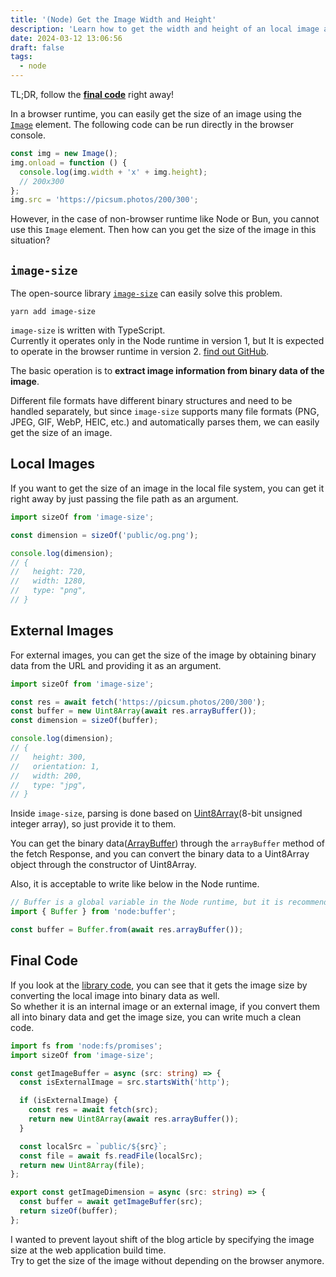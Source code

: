 ```yaml
---
title: '(Node) Get the Image Width and Height'
description: 'Learn how to get the width and height of an local image and url image in the Node runtime.'
date: 2024-03-12 13:06:56
draft: false
tags:
  - node
---
```


TL;DR, follow the [**final code**](#final-code) right away!

In a browser runtime, you can easily get the size of an image using the [`Image`](https://developer.mozilla.org/en-US/docs/Web/API/HTMLImageElement/Image) element. The following code can be run directly in the browser console.

```js
const img = new Image();
img.onload = function () {
  console.log(img.width + 'x' + img.height);
  // 200x300
};
img.src = 'https://picsum.photos/200/300';
```

However, in the case of non-browser runtime like Node or Bun, you cannot use this `Image` element. Then how can you get the size of the image in this situation?

## `image-size`

The open-source library [`image-size`](https://github.com/image-size/image-size) can easily solve this problem.

```shell
yarn add image-size
```

`image-size` is written with TypeScript.  
Currently it operates only in the Node runtime in version 1, but It is expected to operate in the browser runtime in version 2. [find out GitHub](https://github.com/image-size/image-size/pull/370).

The basic operation is to **extract image information from binary data of the image**.

Different file formats have different binary structures and need to be handled separately, but since `image-size` supports many file formats (PNG, JPEG, GIF, WebP, HEIC, etc.) and automatically parses them, we can easily get the size of an image.

## Local Images

If you want to get the size of an image in the local file system, you can get it right away by just passing the file path as an argument.

```ts
import sizeOf from 'image-size';

const dimension = sizeOf('public/og.png');

console.log(dimension);
// {
//   height: 720,
//   width: 1280,
//   type: "png",
// }
```

## External Images

For external images, you can get the size of the image by obtaining binary data from the URL and providing it as an argument.

```ts {4}
import sizeOf from 'image-size';

const res = await fetch('https://picsum.photos/200/300');
const buffer = new Uint8Array(await res.arrayBuffer());
const dimension = sizeOf(buffer);

console.log(dimension);
// {
//   height: 300,
//   orientation: 1,
//   width: 200,
//   type: "jpg",
// }
```

Inside `image-size`, parsing is done based on [Uint8Array](https://developer.mozilla.org/ko/docs/Web/JavaScript/Reference/Global_Objects/Uint8Array)(8-bit unsigned integer array), so just provide it to them.

You can get the binary data([ArrayBuffer](https://developer.mozilla.org/ko/docs/Web/JavaScript/Reference/Global_Objects/ArrayBuffer)) through the `arrayBuffer` method of the fetch Response, and you can convert the binary data to a Uint8Array object through the constructor of Uint8Array.

Also, it is acceptable to write like below in the Node runtime.

```js
// Buffer is a global variable in the Node runtime, but it is recommended to import and use it for easy reference.
import { Buffer } from 'node:buffer';

const buffer = Buffer.from(await res.arrayBuffer());
```

## Final Code

If you look at the [library code](https://github.com/image-size/image-size/blob/9120bfb0b1dc0dab5456f22c94133b6fc3f5f0a4/lib/index.ts#L140-L141), you can see that it gets the image size by converting the local image into binary data as well.  
So whether it is an internal image or an external image, if you convert them all into binary data and get the image size, you can write much a clean code.

```ts {17-20}
import fs from 'node:fs/promises';
import sizeOf from 'image-size';

const getImageBuffer = async (src: string) => {
  const isExternalImage = src.startsWith('http');

  if (isExternalImage) {
    const res = await fetch(src);
    return new Uint8Array(await res.arrayBuffer());
  }

  const localSrc = `public/${src}`;
  const file = await fs.readFile(localSrc);
  return new Uint8Array(file);
};

export const getImageDimension = async (src: string) => {
  const buffer = await getImageBuffer(src);
  return sizeOf(buffer);
};
```

I wanted to prevent layout shift of the blog article by specifying the image size at the web application build time.  
Try to get the size of the image without depending on the browser anymore.
